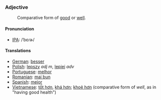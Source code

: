 === Adjective ===

:Comparative form of [[good]] or [[well]].

==== Pronunciation ====
*[[International Phonetic Alphabet|IPA]]: /ˈbɛɾɚ/

==== Translations ====
*[[German]]: [[besser]]
*[[Polish]]: [[lepszy]] ''adj'' ''m'', [[lepiej]] ''adv''
*[[Portuguese]]: [[melhor]]
*[[Romanian]]: [[mai bun]]
*[[Spanish]]: [[mejor]]
*[[Vietnamese]]: [[tốt hơn]], [[khá hơn]]; [[khoẻ hơn]] (comparative form of ''well'', as in "having good health")